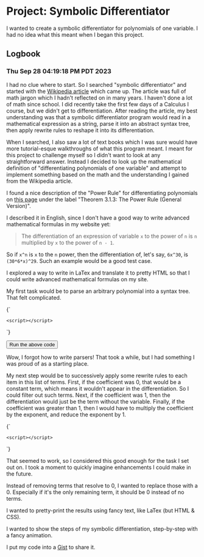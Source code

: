 # Project: Symbolic Differentiator

I wanted to create a symbolic differentiator for polynomials of one variable. I had no idea what this meant when I began this project. 

## Logbook



### Thu Sep 28 04:19:18 PM PDT 2023

I had no clue where to start. So I searched "symbolic differentiator" and started with the [Wikipedia article](https://en.wikipedia.org/wiki/Computer_algebra) which came up. The article was full of math jargon which I hadn't reflected on in many years. I haven't done a lot of math since school. I did recently take the first few days of a Calculus I course, but we didn't get to differentiation. After reading the article, my best understanding was that a symbolic differentiator program would read in a mathematical expression as a string, parse it into an abstract syntax tree, then apply rewrite rules to reshape it into its differentiation. 

When I searched, I also saw a lot of text books which I was sure would have more tutorial-esque walkthroughs of what this program meant. I meant for this project to challenge myself so I didn't want to look at any straightforward answer. Instead I decided to look up the mathematical definition of "differentiating polynomials of one variable" and attempt to implement something based on the math and the understanding I gained from the Wikipedia article.

I found a nice description of the "Power Rule" for differentiating polynomials on [this page](https://math.libretexts.org/Courses/Cosumnes_River_College/Math_400%3A_Calculus_I_-_Differential_Calculus/03%3A_Discovering_Derivatives/3.01%3A_Derivatives_of_Polynomial_Functions) under the label "Theorem 3.1.3: The Power Rule (General Version)".

I described it in English, since I don't have a good way to write advanced mathematical formulas in my website yet:

> The differentiation of an expression of variable `x` to the power of `n` is `n` multiplied by `x` to the power of `n - 1`.

So if `x^n` is `x` to the `n` power, then the differentiation of, let's say, `6x^30`, is `(30*6*x)^29`. Such an example would be a good test case.

<Future>I explored a way to write in LaTex and translate it to pretty HTML so that I could write advanced mathematical formulas on my site.</Future>

My first task would be to parse an arbitrary polynomial into a syntax tree. That felt complicated.

{`
<pre><code>&lt;script&gt;<script data-parser-1 contenteditable class="block">{
  function Unexpected(character) {
    return new Error("Unexpected character '" + character + "'")
  }
  
  function parse(text) {
    // Array of all the text without whitespace
    const characters = Array.from(text.replaceAll(/\s/g, ''));
    
    const terms = [];
    const freshTerm = { 
      coefficient: '',
      variable: null,
      exponent: '',
    };
    
    function finishTerm() {
      if (term.coefficient === '') term.coefficient = '1'
      if (term.variable === null && term.exponent === '') term.exponent = '0'
      if (term.variable !== null && term.exponent === '') term.exponent = '1'
      terms.push(term);
      term = { ...freshTerm }
      state = 'beginning';
    }
    
    let term = { ...freshTerm }
    let state = 'beginning';
    
    let lastCoefficient = ''
    for (c of characters) {
      switch (state) {
        case 'beginning': 
          if (c.match(/[0-9]/)) {
            term.coefficient += c;
            state = 'coefficient';
          } else if (c.match(/[a-zA-Z]/)) {
            term.variable = c;
            state = 'variable';
          } else {
            throw new Unexpected(c)
          }
          break;
        case 'coefficient': 
          if (c.match(/[0-9]/)) {
            term.coefficient += c;
            state = 'coefficient';
          } else if (c.match(/[a-zA-Z]/)) {
            term.variable = c;
            state = 'variable';
          } else if (c === '+') {
            finishTerm();
          } else {
            throw new Unexpected(c)
          }
          break;
        case 'variable':
          if (c === '^') {
            state = 'exponent'
          } else if (c === '+') {
            finishTerm();
          } else {
            throw new Unexpected(c)
          }
          break;
        case 'exponent': 
          if (c.match(/[0-9]/)) { 
            term.exponent += c;
          } else if (c === '+') {
            finishTerm();
          } else {
            throw new Unexpected(c)
          }
          break;
      }
    }
    
    finishTerm();
    return terms;
  }
  
  const expected = [
    {
      coefficient: "30",
      variable: "x",
      exponent: "52"
    },
    {
      coefficient: "29",
      variable: "y",
      exponent: "1"
    },
    {
      coefficient: "1",
      variable: "z",
      exponent: "2"
    },
    {
      coefficient: "5",
      variable: null,
      exponent: "0"
    }
  ];
  const input = '30x^52+29y+z^2+5';
  const result = parse(input);
  console.log(
    "Parsed ",
    result,
    " matches expected? ",
    JSON.stringify(expected) === JSON.stringify(result))
}
</script>&lt;/script&gt;</code></pre>
`}

<button class="cpnt-button" onclick='eval(document.querySelector("script[data-parser-1]").innerHTML);'>Run the above code</button>

Wow, I forgot how to write parsers! That took a while, but I had something I was proud of as a starting place.

My next step would be to successively apply some rewrite rules to each item in this list of terms. First, if the coefficient was 0, that would be a constant term, which means it wouldn't appear in the differentiation. So I could filter out such terms. Next, if the coefficient was 1, then the differentiation would just be the term without the variable. Finally, if the coefficient was greater than 1, then I would have to multiply the coefficient by the exponent, and reduce the exponent by 1.

{`
<pre><code>&lt;script&gt;<script data-parser-1 contenteditable class="block">{
  function differentiate(terms) {
    return terms
      .filter(({ exponent }) => Number(exponent) > 0)
      .map(({ coefficient, variable, exponent }) => ({ 
        coefficient: String(Number(coefficient) * Number(exponent)),
        variable: Number(exponent) === 1 ? null : variable,
        exponent: String(Number(exponent) - 1)
      }))
  }
  
  const expected = [
    {
      coefficient: "1560",
      variable: "x",
      exponent: "51"
    },
    {
      coefficient: "29",
      variable: null,
      exponent: "0"
    },
    {
      coefficient: "2",
      variable: "x",
      exponent: "1"
    },
  ];
  const input = '30x^52+29x+x^2+5';
  const terms = parse(input);
  const result = differentiate(terms);
  console.log(
    "Differentiated ",
    result,
    " matches expected? ",
    JSON.stringify(expected) === JSON.stringify(result))
}
</script>&lt;/script&gt;</code></pre>
`}

That seemed to work, so I considered this good enough for the task I set out on. I took a moment to quickly imagine enhancements I could make in the future.

<Future>Instead of removing terms that resolve to 0, I wanted to replace those with a 0. Especially if it's the only remaining term, it should be 0 instead of no terms.</Future>

<Future>I wanted to pretty-print the results using fancy text, like LaTex (but HTML & CSS).</Future>

<Future>I wanted to show the steps of my symbolic differentiation, step-by-step with a fancy animation.</Future>

I put my code into a [Gist](https://gist.github.com/reedspool/72c7454263ef9783708a6c7d6d9ed6da) to share it.
